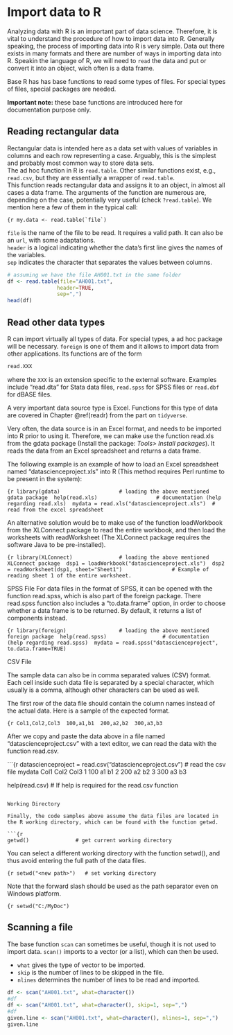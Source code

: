 # Import data to R {#import}

Analyzing data with R is an important part of data science. Therefore, it is vital to understand the procedure of how to import data into R. Generally speaking, the process of importing data into R is very simple. Data out there exists in many formats and there are number of ways in importing data into R. Speakin the language of R, we will need to `read` the data and put or convert it into an object, wich often is a data frame. 

Base R has has base functions to read some types of files. For special types of files, special packages are needed.

**Important note:** these base functions are introduced here for documentation purpose only. 

## Reading rectangular data

Rectangular data is intended here as a data set with values of variables in columns and each row representing a case. Arguably, this is the simplest and probably most common way to store data sets.  
The ad hoc function in R is `read.table`. Other similar functions exist, e.g., `read.csv`, but they are essentially a wrapper of `read.table`.   
This function reads rectangular data and assigns it to an object, in almost all cases a data frame. The arguments of the function are numerous are, depending on the case, potentially very useful (check `?read.table`).  We mention here a few of them in the typical call:

```{r
my.data <- read.table(`file`)
``` 

`file` is the name of the file to be read. It requires a valid path. It can also be an `url`, with some adaptations.  
`header` is a logical indicating whether the data's first line gives the names of the variables.  
`sep` indicates the character that separates the values between columns.

```r
# assuming we have the file AH001.txt in the same folder
df <- read.table(file="AH001.txt",
				header=TRUE,
				sep=",")
head(df)
```

## Read other data types

R can import virtually all types of data. For special types, a ad hoc package will be necessary. `foreign` is one of them and it allows to import data from other applications. Its functions are of the form

```r
read.XXX
```
 where the `XXX` is an extension specific to the external software. Examples include "read.dta" for Stata data files, `read.spss` for SPSS files or `read.dbf` for dBASE files.   

A very important data source type is Excel. Functions for this type of data are covered in Chapter \@ref(readr) from the part on `tidyverse`.

Very often, the data source is in an Excel format, and needs to be imported into R prior to using it. Therefore, we can make use the function read.xls from the gdata package (Install the package: _Tools> Install packages_). It reads the data from an Excel spreadsheet and returns a data frame. 

The following example is an example of how to load an Excel spreadsheet named "datascienceproject.xls" into R (This method requires Perl runtime to be present in the system):

```{r
library(gdata)                   # loading the above mentioned gdata package 
help(read.xls)                   # documentation (help regarding read.xls) 
mydata = read.xls("datascienceproject.xls")  # read from the excel spreadsheet
```

An alternative solution would be to make use of the function loadWorkbook from the XLConnect package to read the entire workbook, and then load the worksheets with readWorksheet (The XLConnect package requires the software Java to be pre-installed).

```{r
library(XLConnect)               # loading the above mentioned XLConnect package 
dsp1 = loadWorkbook("datascienceproject.xls") 
dsp2 = readWorksheet(dsp1, sheet="Sheet1")                # Example of reading sheet 1 of the entire worksheet.
```

SPSS File
For data files in the format of SPSS, it can be opened with the function read.spss, which is also part of the foreign package. There read.spss function also includes a "to.data.frame" option, in order to choose whether a data frame is to be returned. By default, it returns a list of components instead.

```{r
library(foreign)                 # loading the above mentioned foreign package 
help(read.spss)                  # documentation (help regarding read.spss) 
mydata = read.spss("datascienceproject", to.data.frame=TRUE)
```

CSV File

The sample data can also be in comma separated values (CSV) format. Each cell inside such data file is separated by a special character, which usually is a comma, although other characters can be used as well.

The first row of the data file should contain the column names instead of the actual data. Here is a sample of the expected format.

```{r
Col1,Col2,Col3 
100,a1,b1 
200,a2,b2 
300,a3,b3
```

After we copy and paste the data above in a file named "datascienceproject.csv" with a text editor, we can read the data with the function read.csv.

```{r
datascienceproject = read.csv("datascienceproject.csv")  # read the csv file 
mydata 
  Col1 Col2 Col3 
1  100   a1   b1 
2  200   a2   b2 
3  300   a3   b3

help(read.csv)            # If help is required for the read.csv function
```

Working Directory

Finally, the code samples above assume the data files are located in the R working directory, which can be found with the function getwd.

```{r
getwd()               # get current working directory
```

You can select a different working directory with the function setwd(), and thus avoid entering the full path of the data files.

```{r
setwd("<new path>")   # set working directory
```

Note that the forward slash should be used as the path separator even on Windows platform.

```{r
setwd("C:/MyDoc")
```

## Scanning a file

The base function `scan` can sometimes be useful, though it is not used to import data. `scan()` imports to a vector (or a list), which can then be used.   

- `what` gives the type of vector to be imported.  
- `skip` is the number of lines to be skipped in the file.  
- `nlines` determines the number of lines to be read and imported.

```r
df <- scan("AH001.txt", what=character())
#df
df <- scan("AH001.txt", what=character(), skip=1, sep=",")
#df
given.line <- scan("AH001.txt", what=character(), nlines=1, sep=",")
given.line
```